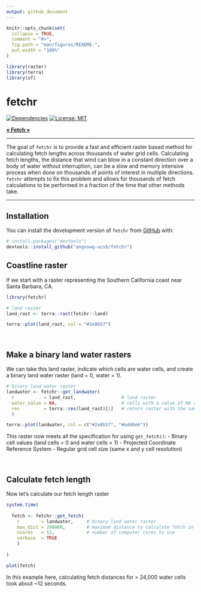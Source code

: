 ```yaml
---
output: github_document
---
```


<!-- README.md is generated from README.Rmd. Please edit that file -->

```r
knitr::opts_chunk$set(
  collapse = TRUE,
  comment = "#>",
  fig.path = "man/figures/README-",
  out.width = "100%"
)

library(raster)
library(terra)
library(sf)
```

# fetchr

<!-- badges: start -->
[![Dependencies](https://img.shields.io/badge/dependencies-9/07-orange?style=flat)](#)
[![License: MIT](https://img.shields.io/badge/License-MIT-yellow.svg)](https://choosealicense.com/licenses/mit/)
<!-- badges: end -->

<div align="left">

  <p align="left">
    <a href="https://en.wikipedia.org/wiki/Wind_fetch"><strong>« Fetch »</strong></a>
    <br />
  </p>
</div>

<hr>

The goal of `fetchr` is to provide a fast and efficient raster based method for calculating fetch lengths across thousands of water grid cells. 
Calculating fetch lengths, the distance that wind can blow in a constant direction over a body of water without interruption, can be a slow and memory intensive process when done on thousands of points of interest in multiple directions. `fetchr` attempts to fix this problem and allows for thousands of fetch calculations to be performed in a fraction of the time that other methods take. 

<hr>

## Installation

You can install the development version of `fetchr` from [GitHub](https://github.com/anguswg-ucsb/fetchr) with:

``` r
# install.packages("devtools")
devtools::install_github("anguswg-ucsb/fetchr")
```

## Coastline raster

If we start with a raster representing the Southern California coast near Santa Barbara, CA.

```r
library(fetchr)

# land raster
land_rast <- terra::rast(fetchr::land)

terra::plot(land_rast, col = "#2e8b57")
```

<br>

## Make a binary land water rasters
We can take this land raster, indicate which cells are water cells, and create a binary land water raster (land = 0, water = 1).
```r
# binary land water raster 
landwater <- fetchr::get_landwater(
  r           = land_rast,                 # land raster
  water_value = NA,                        # cells with a value of NA are classified as water, all other cells are land
  res         = terra::res(land_rast)[1]   # return raster with the same cell resolution as input raster
  )

terra::plot(landwater, col = c("#2e8b57", "#add8e6"))
```

This raster now meets all the specification for using `get_fetch()`:
- Binary cell values (land cells = 0 and water cells = 1)
- Projected Coordinate Reference System
- Regular grid cell size (same x and y cell resolution)

<br>

## Calculate fetch length

Now let's calculate our fetch length raster
```r
system.time(
  
  fetch <- fetchr::get_fetch(
    r        = landwater,     # binary land water raster
    max_dist = 200000,        # maximum distance to calculate fetch in meters (200km)
    ncores   = 12,            # number of computer cores to use 
    verbose  = TRUE
    )
  
)

plot(fetch)
```

In this example here, calculating fetch distances for > 24,000 water cells took about ~12 seconds.






